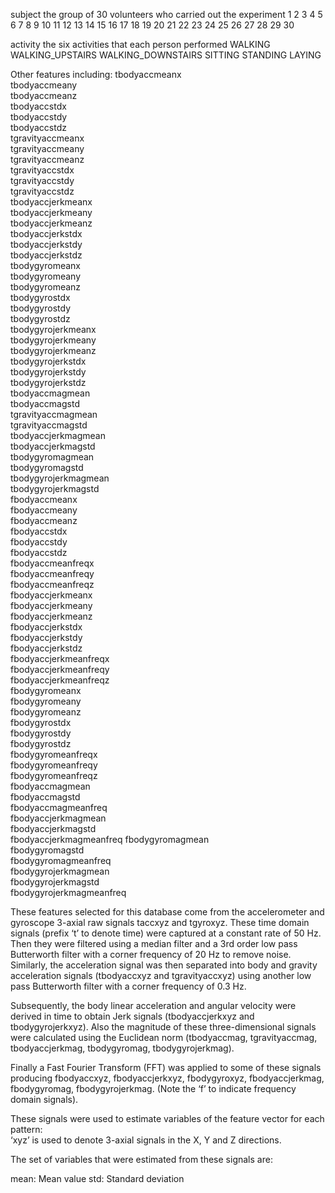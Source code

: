 subject
  the group of 30 volunteers who carried out the experiment
1
2
3
4
5
6
7
8
9
10
11
12
13
14
15
16
17
18
19
20
21
22
23
24
25
26
27
28
29
30

activity
the six activities that each person performed
WALKING
WALKING_UPSTAIRS
WALKING_DOWNSTAIRS
SITTING
STANDING
LAYING
 
Other features including: 
tbodyaccmeanx           
tbodyaccmeany           
tbodyaccmeanz           
tbodyaccstdx            
tbodyaccstdy            
tbodyaccstdz            
tgravityaccmeanx        
tgravityaccmeany        
tgravityaccmeanz        
tgravityaccstdx         
tgravityaccstdy         
tgravityaccstdz         
tbodyaccjerkmeanx       
tbodyaccjerkmeany       
tbodyaccjerkmeanz       
tbodyaccjerkstdx        
tbodyaccjerkstdy        
tbodyaccjerkstdz        
tbodygyromeanx          
tbodygyromeany          
tbodygyromeanz          
tbodygyrostdx           
tbodygyrostdy           
tbodygyrostdz           
tbodygyrojerkmeanx      
tbodygyrojerkmeany      
tbodygyrojerkmeanz      
tbodygyrojerkstdx       
tbodygyrojerkstdy       
tbodygyrojerkstdz       
tbodyaccmagmean        
tbodyaccmagstd          
tgravityaccmagmean      
tgravityaccmagstd       
tbodyaccjerkmagmean     
tbodyaccjerkmagstd      
tbodygyromagmean        
tbodygyromagstd         
tbodygyrojerkmagmean    
tbodygyrojerkmagstd     
fbodyaccmeanx           
fbodyaccmeany           
fbodyaccmeanz           
fbodyaccstdx            
fbodyaccstdy            
fbodyaccstdz            
fbodyaccmeanfreqx       
fbodyaccmeanfreqy       
fbodyaccmeanfreqz       
fbodyaccjerkmeanx       
fbodyaccjerkmeany       
fbodyaccjerkmeanz       
fbodyaccjerkstdx        
fbodyaccjerkstdy        
fbodyaccjerkstdz        
fbodyaccjerkmeanfreqx   
fbodyaccjerkmeanfreqy   
fbodyaccjerkmeanfreqz   
fbodygyromeanx          
fbodygyromeany          
fbodygyromeanz          
fbodygyrostdx           
fbodygyrostdy           
fbodygyrostdz           
fbodygyromeanfreqx      
fbodygyromeanfreqy      
fbodygyromeanfreqz      
fbodyaccmagmean         
fbodyaccmagstd          
fbodyaccmagmeanfreq     
fbodyaccjerkmagmean     
fbodyaccjerkmagstd      
fbodyaccjerkmagmeanfreq 
fbodygyromagmean        
fbodygyromagstd         
fbodygyromagmeanfreq    
fbodygyrojerkmagmean    
fbodygyrojerkmagstd     
fbodygyrojerkmagmeanfreq

These features selected for this database come from the accelerometer and gyroscope 3-axial raw signals taccxyz and tgyroxyz. These time domain signals (prefix 't' to denote time) were captured at a constant rate of 50 Hz. Then they were filtered using a median filter and a 3rd order low pass Butterworth filter with a corner frequency of 20 Hz to remove noise. Similarly, the acceleration signal was then separated into body and gravity acceleration signals (tbodyaccxyz and tgravityaccxyz) using another low pass Butterworth filter with a corner frequency of 0.3 Hz. 

Subsequently, the body linear acceleration and angular velocity were derived in time to obtain Jerk signals (tbodyaccjerkxyz and tbodygyrojerkxyz). Also the magnitude of these three-dimensional signals were calculated using the Euclidean norm (tbodyaccmag, tgravityaccmag, tbodyaccjerkmag, tbodygyromag, tbodygyrojerkmag). 

Finally a Fast Fourier Transform (FFT) was applied to some of these signals producing fbodyaccxyz, fbodyaccjerkxyz, fbodygyroxyz, fbodyaccjerkmag, fbodygyromag, fbodygyrojerkmag. (Note the 'f' to indicate frequency domain signals). 

These signals were used to estimate variables of the feature vector for each pattern:  
'xyz' is used to denote 3-axial signals in the X, Y and Z directions.

The set of variables that were estimated from these signals are: 

mean: Mean value
std: Standard deviation